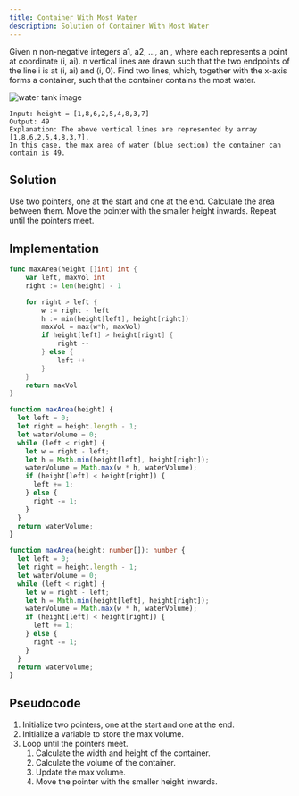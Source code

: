 ```yaml
---
title: Container With Most Water
description: Solution of Container With Most Water
---
```



Given n non-negative integers a1, a2, ..., an , where each represents a point at coordinate (i, ai). n vertical lines are drawn such that the two endpoints of the line i is at (i, ai) and (i, 0). Find two lines, which, together with the x-axis forms a container, such that the container contains the most water.

![water tank image](../../../assets/container-water.jpeg)

```
Input: height = [1,8,6,2,5,4,8,3,7]
Output: 49
Explanation: The above vertical lines are represented by array [1,8,6,2,5,4,8,3,7].
In this case, the max area of water (blue section) the container can contain is 49.
```

## Solution

Use two pointers, one at the start and one at the end. Calculate the area between them. Move the pointer with the smaller height inwards. Repeat until the pointers meet.

## Implementation

<Tabs>
  <TabItem label="go">

```go
func maxArea(height []int) int {
    var left, maxVol int
    right := len(height) - 1

    for right > left {
        w := right - left
        h := min(height[left], height[right])
        maxVol = max(w*h, maxVol)
        if height[left] > height[right] {
            right --
        } else {
            left ++
        }
    }
    return maxVol
}
```

  </TabItem>
  <TabItem label="js">

```js
function maxArea(height) {
  let left = 0;
  let right = height.length - 1;
  let waterVolume = 0;
  while (left < right) {
    let w = right - left;
    let h = Math.min(height[left], height[right]);
    waterVolume = Math.max(w * h, waterVolume);
    if (height[left] < height[right]) {
      left += 1;
    } else {
      right -= 1;
    }
  }
  return waterVolume;
}
```

  </TabItem>
  <TabItem label="ts">

```ts
function maxArea(height: number[]): number {
  let left = 0;
  let right = height.length - 1;
  let waterVolume = 0;
  while (left < right) {
    let w = right - left;
    let h = Math.min(height[left], height[right]);
    waterVolume = Math.max(w * h, waterVolume);
    if (height[left] < height[right]) {
      left += 1;
    } else {
      right -= 1;
    }
  }
  return waterVolume;
}
```

  </TabItem>
</Tabs>

## Pseudocode

1. Initialize two pointers, one at the start and one at the end.
2. Initialize a variable to store the max volume.
3. Loop until the pointers meet.
   1. Calculate the width and height of the container.
   2. Calculate the volume of the container.
   3. Update the max volume.
   4. Move the pointer with the smaller height inwards.

